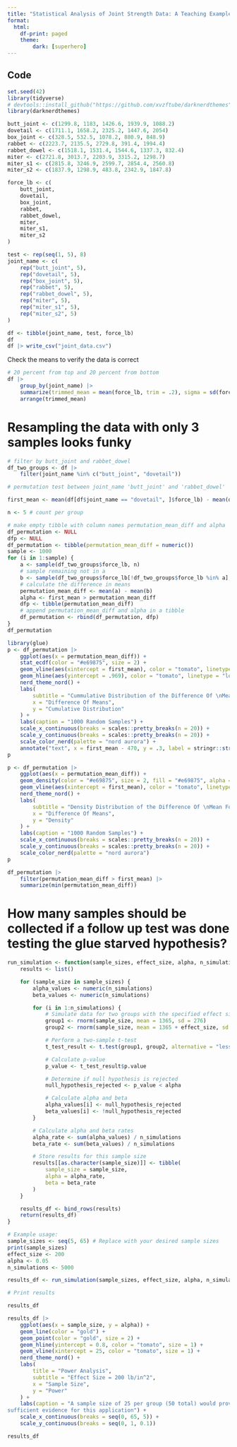 ```yaml
---
title: "Statistical Analysis of Joint Strength Data: A Teaching Example"
format:
  html:
    df-print: paged
    theme:
        dark: [superhero]
---
```


## Code

```r
set.seed(42)
library(tidyverse)
# devtools::install_github("https://github.com/xvzftube/darknerdthemes")
library(darknerdthemes)

butt_joint <- c(1299.8, 1183, 1426.6, 1939.9, 1088.2)
dovetail <- c(1711.1, 1658.2, 2325.2, 1447.6, 2054)
box_joint <- c(328.5, 532.5, 1078.2, 880.9, 848.9)
rabbet <- c(2223.7, 2135.5, 2729.8, 391.4, 1994.4)
rabbet_dowel <- c(1518.1, 1531.4, 1544.6, 1337.3, 832.4)
miter <- c(2721.8, 3013.7, 2203.9, 3315.2, 1298.7)
miter_s1 <- c(2815.8, 3246.9, 2599.7, 2854.4, 2560.8)
miter_s2 <- c(1837.9, 1298.9, 483.8, 2342.9, 1847.8)

force_lb <- c(
    butt_joint,
    dovetail,
    box_joint,
    rabbet,
    rabbet_dowel,
    miter,
    miter_s1,
    miter_s2
)

test <- rep(seq(1, 5), 8)
joint_name <- c(
    rep("butt_joint", 5),
    rep("dovetail", 5),
    rep("box_joint", 5),
    rep("rabbet", 5),
    rep("rabbet_dowel", 5),
    rep("miter", 5),
    rep("miter_s1", 5),
    rep("miter_s2", 5)
)

df <- tibble(joint_name, test, force_lb)
df
df |> write_csv("joint_data.csv")
```

Check the means to verify the data is correct

```r
# 20 percent from top and 20 percent from bottom
df |>
    group_by(joint_name) |>
    summarize(trimmed_mean = mean(force_lb, trim = .2), sigma = sd(force_lb)) |>
    arrange(trimmed_mean)
```

# Resampling the data with only 3 samples looks funky

```r
# filter by butt_joint and rabbet_dowel
df_two_groups <- df |>
    filter(joint_name %in% c("butt_joint", "dovetail"))

# permutation test between joint_name 'butt_joint' and 'rabbet_dowel'

first_mean <- mean(df[df$joint_name == "dovetail", ]$force_lb) - mean(df[df$joint_name == "butt_joint", ]$force_lb)

n <- 5 # count per group

# make empty tibble with column names permutation_mean_diff and alpha
df_permutation <- NULL
dfp <- NULL
df_permutation <- tibble(permutation_mean_diff = numeric())
sample <- 1000
for (i in 1:sample) {
    a <- sample(df_two_groups$force_lb, n)
    # sample remaining not in a
    b <- sample(df_two_groups$force_lb[!df_two_groups$force_lb %in% a], n)
    # calculate the difference in means
    permutation_mean_diff <- mean(a) - mean(b)
    alpha <- first_mean > permutation_mean_diff
    dfp <- tibble(permutation_mean_diff)
    # append permutation_mean_diff and alpha in a tibble
    df_permutation <- rbind(df_permutation, dfp)
}
df_permutation
```

```r

library(glue)
p <- df_permutation |>
    ggplot(aes(x = permutation_mean_diff)) +
    stat_ecdf(color = "#e69875", size = 2) +
    geom_vline(aes(xintercept = first_mean), color = "tomato", linetype = "longdash") +
    geom_hline(aes(yintercept = .969), color = "tomato", linetype = "longdash") +
    nerd_theme_nord() +
    labs(
        subtitle = "Cummulative Distribution of the Difference Of \nMean Force Break A Butt Joint - Mean Force Dovetail",
        x = "Difference Of Means",
        y = "Cumulative Distribution"
    ) +
    labs(caption = "1000 Random Samples") +
    scale_x_continuous(breaks = scales::pretty_breaks(n = 20)) +
    scale_y_continuous(breaks = scales::pretty_breaks(n = 20)) +
    scale_color_nerd(palette = "nord aurora") +
    annotate("text", x = first_mean - 470, y = .3, label = stringr::str_wrap(glue("Either we observed a data set that had {100*(1 - .969)}% chance of happening or dovetails are stonger than butt joints"), width = 30), hjust = 0, color = darknerdthemes::nerd_colors("nord-snow-storm-90"))
p
```

```r

p <- df_permutation |>
    ggplot(aes(x = permutation_mean_diff)) +
    geom_density(color = "#e69875", size = 2, fill = "#e69875", alpha = .2) +
    geom_vline(aes(xintercept = first_mean), color = "tomato", linetype = "longdash") +
    nerd_theme_nord() +
    labs(
        subtitle = "Density Distribution of the Difference Of \nMean Force Break A Butt Joint - Mean Force Dovetail",
        x = "Difference Of Means",
        y = "Density"
    ) +
    labs(caption = "1000 Random Samples") +
    scale_x_continuous(breaks = scales::pretty_breaks(n = 20)) +
    scale_y_continuous(breaks = scales::pretty_breaks(n = 20)) +
    scale_color_nerd(palette = "nord aurora")
p
```

```r
df_permutation |>
    filter(permutation_mean_diff > first_mean) |>
    summarize(min(permutation_mean_diff))
```

# How many samples should be collected if a follow up test was done testing the glue starved hypothesis?

```r
run_simulation <- function(sample_sizes, effect_size, alpha, n_simulations) {
    results <- list()

    for (sample_size in sample_sizes) {
        alpha_values <- numeric(n_simulations)
        beta_values <- numeric(n_simulations)

        for (i in 1:n_simulations) {
            # Simulate data for two groups with the specified effect size
            group1 <- rnorm(sample_size, mean = 1365, sd = 276)
            group2 <- rnorm(sample_size, mean = 1365 + effect_size, sd = 276)

            # Perform a two-sample t-test
            t_test_result <- t.test(group1, group2, alternative = "less", var.equal = TRUE)

            # Calculate p-value
            p_value <- t_test_result$p.value

            # Determine if null hypothesis is rejected
            null_hypothesis_rejected <- p_value < alpha

            # Calculate alpha and beta
            alpha_values[i] <- null_hypothesis_rejected
            beta_values[i] <- !null_hypothesis_rejected
        }

        # Calculate alpha and beta rates
        alpha_rate <- sum(alpha_values) / n_simulations
        beta_rate <- sum(beta_values) / n_simulations

        # Store results for this sample size
        results[[as.character(sample_size)]] <- tibble(
            sample_size = sample_size,
            alpha = alpha_rate,
            beta = beta_rate
        )
    }

    results_df <- bind_rows(results)
    return(results_df)
}

# Example usage:
sample_sizes <- seq(5, 65) # Replace with your desired sample sizes
print(sample_sizes)
effect_size <- 200
alpha <- 0.05
n_simulations <- 5000

results_df <- run_simulation(sample_sizes, effect_size, alpha, n_simulations)

# Print results

results_df
```

```r

results_df |>
    ggplot(aes(x = sample_size, y = alpha)) +
    geom_line(color = "gold") +
    geom_point(color = "gold", size = 2) +
    geom_hline(yintercept = 0.8, color = "tomato", size = 1) +
    geom_vline(xintercept = 25, color = "tomato", size = 1) +
    nerd_theme_nord() +
    labs(
        title = "Power Analysis",
        subtitle = "Effect Size = 200 lb/in^2",
        x = "Sample Size",
        y = "Power"
    ) +
    labs(caption = "A sample size of 25 per group (50 total) would provide
sufficient evidence for this application") +
    scale_x_continuous(breaks = seq(0, 65, 5)) +
    scale_y_continuous(breaks = seq(0, 1, 0.1))
```

```r
results_df
```
